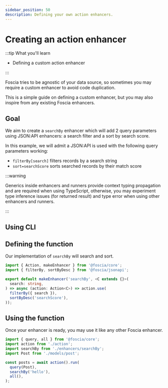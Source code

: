 ```yaml
---
sidebar_position: 50
description: Defining your own action enhancers.
---
```




# Creating an action enhancer

:::tip What you'll learn

- Defining a custom action enhancer

:::

Foscia tries to be agnostic of your data source, so sometimes you may require a
custom enhancer to avoid code duplication.

This is a simple guide on defining a custom enhancer, but you may also inspire
from any existing Foscia enhancers.

## Goal

We aim to create a `searchBy` enhancer which will add 2
query parameters using JSON:API enhancers: a search filter and
a sort by search score.

In this example, we will admit a JSON:API is used with the following query
parameters working:

- `filterBy[search]` filters records by a search string
- `sort=searchScore` sorts searched records by their match score

:::warning

Generics inside enhancers and runners provide context typing propagation
and are required when using TypeScript, otherwise, you may experiment
type inference issues (for returned result) and type error when using
other enhancers and runners.

:::

## Using CLI

<ShellCommand command="foscia make enhancer searchBy" />

## Defining the function

Our implementation of `searchBy` will search and sort.

```typescript title="action/enhancers/searchBy.ts"
import { Action, makeEnhancer } from '@foscia/core';
import { filterBy, sortByDesc } from '@foscia/jsonapi';

export default makeEnhancer('searchBy', <C extends {}>(
  search: string,
) => async (action: Action<C>) => action.use(
  filterBy({ search }),
  sortByDesc('searchScore'),
));
```

## Using the function

Once your enhancer is ready, you may use it like any other Foscia enhancer.

```typescript
import { query, all } from '@foscia/core';
import action from './action';
import searchBy from './enhancers/searchBy';
import Post from './models/post';

const posts = await action().run(
  query(Post),
  searchBy('hello'),
  all(),
);
```
